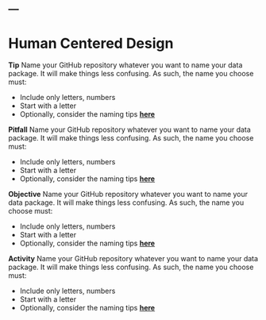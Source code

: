 ---
---

# Human Centered Design

:::tip
**Tip**
Name your GitHub repository whatever you want to name your data package. It will make things less confusing. As such, the name you choose must:

* Include only letters, numbers
* Start with a letter
* Optionally, consider the naming tips **[here](https://r-pkgs.org/package-structure.html)**
:::

:::pitfall
**Pitfall**
Name your GitHub repository whatever you want to name your data package. It will make things less confusing. As such, the name you choose must:

* Include only letters, numbers
* Start with a letter
* Optionally, consider the naming tips **[here](https://r-pkgs.org/package-structure.html)**
:::

:::objective
**Objective**
Name your GitHub repository whatever you want to name your data package. It will make things less confusing. As such, the name you choose must:

* Include only letters, numbers
* Start with a letter
* Optionally, consider the naming tips **[here](https://r-pkgs.org/package-structure.html)**
:::

:::activity
**Activity**
Name your GitHub repository whatever you want to name your data package. It will make things less confusing. As such, the name you choose must:

* Include only letters, numbers
* Start with a letter
* Optionally, consider the naming tips **[here](https://r-pkgs.org/package-structure.html)**
:::